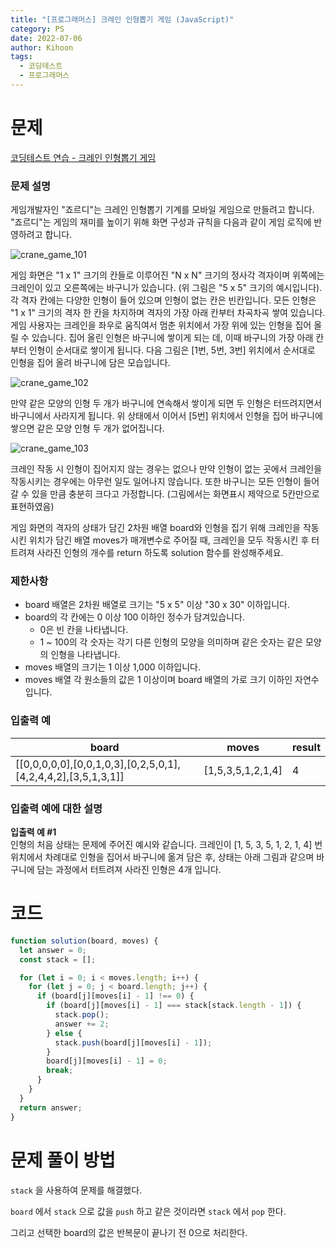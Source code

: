 ```yaml
---
title: "[프로그래머스] 크레인 인형뽑기 게임 (JavaScript)"
category: PS
date: 2022-07-06
author: Kihoon
tags:
  - 코딩테스트
  - 프로그래머스
---
```


# 문제

[코딩테스트 연습 - 크레인 인형뽑기 게임](https://school.programmers.co.kr/learn/courses/30/lessons/64061)

### 문제 설명

게임개발자인 "죠르디"는 크레인 인형뽑기 기계를 모바일 게임으로 만들려고 합니다.
"죠르디"는 게임의 재미를 높이기 위해 화면 구성과 규칙을 다음과 같이 게임 로직에 반영하려고 합니다.

![crane_game_101](./image/crane_game_101.png)

게임 화면은 "1 x 1" 크기의 칸들로 이루어진 "N x N" 크기의 정사각 격자이며 위쪽에는 크레인이 있고 오른쪽에는 바구니가 있습니다. (위 그림은 "5 x 5" 크기의 예시입니다). 각 격자 칸에는 다양한 인형이 들어 있으며 인형이 없는 칸은 빈칸입니다. 모든 인형은 "1 x 1" 크기의 격자 한 칸을 차지하며 격자의 가장 아래 칸부터 차곡차곡 쌓여 있습니다. 게임 사용자는 크레인을 좌우로 움직여서 멈춘 위치에서 가장 위에 있는 인형을 집어 올릴 수 있습니다. 집어 올린 인형은 바구니에 쌓이게 되는 데, 이때 바구니의 가장 아래 칸부터 인형이 순서대로 쌓이게 됩니다. 다음 그림은 [1번, 5번, 3번] 위치에서 순서대로 인형을 집어 올려 바구니에 담은 모습입니다.

![crane_game_102](./image/crane_game_102.png)

만약 같은 모양의 인형 두 개가 바구니에 연속해서 쌓이게 되면 두 인형은 터뜨려지면서 바구니에서 사라지게 됩니다. 위 상태에서 이어서 [5번] 위치에서 인형을 집어 바구니에 쌓으면 같은 모양 인형 두 개가 없어집니다.

![crane_game_103](./image/crane_game_103.gif)

크레인 작동 시 인형이 집어지지 않는 경우는 없으나 만약 인형이 없는 곳에서 크레인을 작동시키는 경우에는 아무런 일도 일어나지 않습니다. 또한 바구니는 모든 인형이 들어갈 수 있을 만큼 충분히 크다고 가정합니다. (그림에서는 화면표시 제약으로 5칸만으로 표현하였음)

게임 화면의 격자의 상태가 담긴 2차원 배열 board와 인형을 집기 위해 크레인을 작동시킨 위치가 담긴 배열 moves가 매개변수로 주어질 때, 크레인을 모두 작동시킨 후 터트려져 사라진 인형의 개수를 return 하도록 solution 함수를 완성해주세요.

### 제한사항

- board 배열은 2차원 배열로 크기는 "5 x 5" 이상 "30 x 30" 이하입니다.
- board의 각 칸에는 0 이상 100 이하인 정수가 담겨있습니다.
  - 0은 빈 칸을 나타냅니다.
  - 1 ~ 100의 각 숫자는 각기 다른 인형의 모양을 의미하며 같은 숫자는 같은 모양의 인형을 나타냅니다.
- moves 배열의 크기는 1 이상 1,000 이하입니다.
- moves 배열 각 원소들의 값은 1 이상이며 board 배열의 가로 크기 이하인 자연수입니다.

### 입출력 예

| board                                                         | moves             | result |
| ------------------------------------------------------------- | ----------------- | ------ |
| [[0,0,0,0,0],[0,0,1,0,3],[0,2,5,0,1],[4,2,4,4,2],[3,5,1,3,1]] | [1,5,3,5,1,2,1,4] | 4      |

### 입출력 예에 대한 설명

**입출력 예 #1** <br/>
인형의 처음 상태는 문제에 주어진 예시와 같습니다. 크레인이 [1, 5, 3, 5, 1, 2, 1, 4] 번 위치에서 차례대로 인형을 집어서 바구니에 옮겨 담은 후, 상태는 아래 그림과 같으며 바구니에 담는 과정에서 터트려져 사라진 인형은 4개 입니다.

# 코드

```jsx
function solution(board, moves) {
  let answer = 0;
  const stack = [];

  for (let i = 0; i < moves.length; i++) {
    for (let j = 0; j < board.length; j++) {
      if (board[j][moves[i] - 1] !== 0) {
        if (board[j][moves[i] - 1] === stack[stack.length - 1]) {
          stack.pop();
          answer += 2;
        } else {
          stack.push(board[j][moves[i] - 1]);
        }
        board[j][moves[i] - 1] = 0;
        break;
      }
    }
  }
  return answer;
}
```

# 문제 풀이 방법

`stack` 을 사용하여 문제를 해결했다.

`board` 에서 `stack` 으로 값을 `push` 하고 같은 것이라면 `stack` 에서 `pop` 한다.

그리고 선택한 board의 값은 반복문이 끝나기 전 0으로 처리한다.
